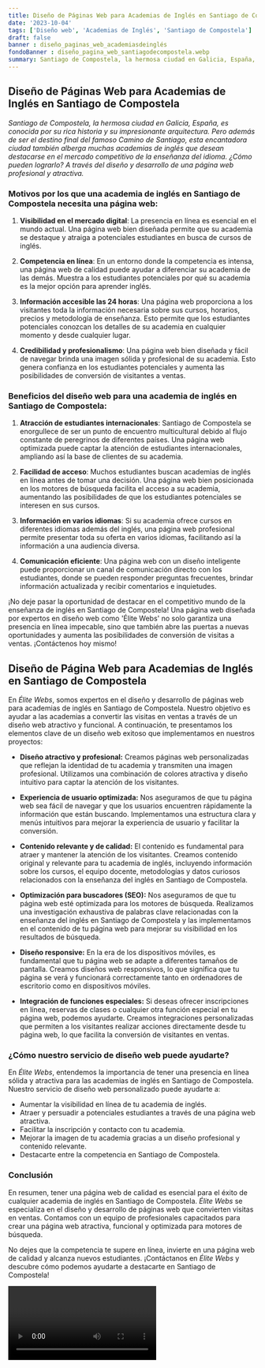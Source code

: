 ```yaml
---
title: Diseño de Páginas Web para Academias de Inglés en Santiago de Compostela
date: '2023-10-04'
tags: ['Diseño web', 'Academias de Inglés', 'Santiago de Compostela']
draft: false
banner : diseño_paginas_web_academiasdeinglés
fondoBanner : diseño_pagina_web_santiagodecompostela.webp
summary: Santiago de Compostela, la hermosa ciudad en Galicia, España, es conocida por su rica historia y su impresionante arquitectura. Pero además de ser el destino final del famoso Camino de Santiago, esta encantadora ciudad también alberga muchas academias de inglés que desean destacarse en el mercado competitivo de la enseñanza del idioma. ¿Cómo pueden lograrlo? A través del diseño y desarrollo de una página web profesional y atractiva.
---
```


## Diseño de Páginas Web para Academias de Inglés en Santiago de Compostela

*Santiago de Compostela, la hermosa ciudad en Galicia, España, es conocida por su rica historia y su impresionante arquitectura. Pero además de ser el destino final del famoso Camino de Santiago, esta encantadora ciudad también alberga muchas academias de inglés que desean destacarse en el mercado competitivo de la enseñanza del idioma. ¿Cómo pueden lograrlo? A través del diseño y desarrollo de una página web profesional y atractiva.*

### Motivos por los que una academia de inglés en Santiago de Compostela necesita una página web:

1. **Visibilidad en el mercado digital**: La presencia en línea es esencial en el mundo actual. Una página web bien diseñada permite que su academia se destaque y atraiga a potenciales estudiantes en busca de cursos de inglés.

2. **Competencia en línea**: En un entorno donde la competencia es intensa, una página web de calidad puede ayudar a diferenciar su academia de las demás. Muestra a los estudiantes potenciales por qué su academia es la mejor opción para aprender inglés.

3. **Información accesible las 24 horas**: Una página web proporciona a los visitantes toda la información necesaria sobre sus cursos, horarios, precios y metodología de enseñanza. Esto permite que los estudiantes potenciales conozcan los detalles de su academia en cualquier momento y desde cualquier lugar.

4. **Credibilidad y profesionalismo**: Una página web bien diseñada y fácil de navegar brinda una imagen sólida y profesional de su academia. Esto genera confianza en los estudiantes potenciales y aumenta las posibilidades de conversión de visitantes a ventas.

### Beneficios del diseño web para una academia de inglés en Santiago de Compostela:

1. **Atracción de estudiantes internacionales**: Santiago de Compostela se enorgullece de ser un punto de encuentro multicultural debido al flujo constante de peregrinos de diferentes países. Una página web optimizada puede captar la atención de estudiantes internacionales, ampliando así la base de clientes de su academia.

2. **Facilidad de acceso**: Muchos estudiantes buscan academias de inglés en línea antes de tomar una decisión. Una página web bien posicionada en los motores de búsqueda facilita el acceso a su academia, aumentando las posibilidades de que los estudiantes potenciales se interesen en sus cursos.

3. **Información en varios idiomas**: Si su academia ofrece cursos en diferentes idiomas además del inglés, una página web profesional permite presentar toda su oferta en varios idiomas, facilitando así la información a una audiencia diversa.

4. **Comunicación eficiente**: Una página web con un diseño inteligente puede proporcionar un canal de comunicación directo con los estudiantes, donde se pueden responder preguntas frecuentes, brindar información actualizada y recibir comentarios e inquietudes.

¡No deje pasar la oportunidad de destacar en el competitivo mundo de la enseñanza de inglés en Santiago de Compostela! Una página web diseñada por expertos en diseño web como 'Élite Webs' no solo garantiza una presencia en línea impecable, sino que también abre las puertas a nuevas oportunidades y aumenta las posibilidades de conversión de visitas a ventas. ¡Contáctenos hoy mismo!

<GifSeo />

<Cta />

## Diseño de Página Web para Academias de Inglés en Santiago de Compostela

En *Élite Webs*, somos expertos en el diseño y desarrollo de páginas web para academias de inglés en Santiago de Compostela. Nuestro objetivo es ayudar a las academias a convertir las visitas en ventas a través de un diseño web atractivo y funcional. A continuación, te presentamos los elementos clave de un diseño web exitoso que implementamos en nuestros proyectos:

- **Diseño atractivo y profesional:** Creamos páginas web personalizadas que reflejan la identidad de tu academia y transmiten una imagen profesional. Utilizamos una combinación de colores atractiva y diseño intuitivo para captar la atención de los visitantes.

- **Experiencia de usuario optimizada:** Nos aseguramos de que tu página web sea fácil de navegar y que los usuarios encuentren rápidamente la información que están buscando. Implementamos una estructura clara y menús intuitivos para mejorar la experiencia de usuario y facilitar la conversión.

- **Contenido relevante y de calidad:** El contenido es fundamental para atraer y mantener la atención de los visitantes. Creamos contenido original y relevante para tu academia de inglés, incluyendo información sobre los cursos, el equipo docente, metodologías y datos curiosos relacionados con la enseñanza del inglés en Santiago de Compostela.

- **Optimización para buscadores (SEO):** Nos aseguramos de que tu página web esté optimizada para los motores de búsqueda. Realizamos una investigación exhaustiva de palabras clave relacionadas con la enseñanza del inglés en Santiago de Compostela y las implementamos en el contenido de tu página web para mejorar su visibilidad en los resultados de búsqueda.

- **Diseño responsive:** En la era de los dispositivos móviles, es fundamental que tu página web se adapte a diferentes tamaños de pantalla. Creamos diseños web responsivos, lo que significa que tu página se verá y funcionará correctamente tanto en ordenadores de escritorio como en dispositivos móviles.

- **Integración de funciones especiales:** Si deseas ofrecer inscripciones en línea, reservas de clases o cualquier otra función especial en tu página web, podemos ayudarte. Creamos integraciones personalizadas que permiten a los visitantes realizar acciones directamente desde tu página web, lo que facilita la conversión de visitantes en ventas.

### ¿Cómo nuestro servicio de diseño web puede ayudarte?

En *Élite Webs*, entendemos la importancia de tener una presencia en línea sólida y atractiva para las academias de inglés en Santiago de Compostela. Nuestro servicio de diseño web personalizado puede ayudarte a:

- Aumentar la visibilidad en línea de tu academia de inglés.
- Atraer y persuadir a potenciales estudiantes a través de una página web atractiva.
- Facilitar la inscripción y contacto con tu academia.
- Mejorar la imagen de tu academia gracias a un diseño profesional y contenido relevante.
- Destacarte entre la competencia en Santiago de Compostela.

### Conclusión

En resumen, tener una página web de calidad es esencial para el éxito de cualquier academia de inglés en Santiago de Compostela. *Élite Webs* se especializa en el diseño y desarrollo de páginas web que convierten visitas en ventas. Contamos con un equipo de profesionales capacitados para crear una página web atractiva, funcional y optimizada para motores de búsqueda.

No dejes que la competencia te supere en línea, invierte en una página web de calidad y alcanza nuevos estudiantes. ¡Contáctanos en *Élite Webs* y descubre cómo podemos ayudarte a destacarte en Santiago de Compostela!

<Video />

<CtaBot job='Academias de Inglés' city='Santiago de Compostela'/>

<Gmaps query='Santiago de Compostela+españa+maps' />